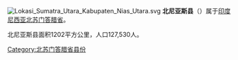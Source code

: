 {{expand|time=2014-07-20T14:06:31+00:00}}
{{unreferenced|time=2014-07-20T14:06:31+00:00}}
[[File:Lokasi_Sumatra_Utara_Kabupaten_Nias_Utara.svg|right]]
'''北尼亚斯县'''（'''{{lang-id|Kabupaten Nias Utara}}'''）属于[[印度尼西亚|印度尼西亚]][[北苏门答腊省|北苏门答腊省]]。

北尼亚斯县面积1202平方公里，人口127,530人。

{{印尼行政区划小作品}}
[[Category:北苏门答腊省县份|Category:北苏门答腊省县份]]